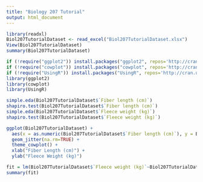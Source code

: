 ```yaml
---
title: "Biology 207 Tutorial"
output: html_document
---
```



```r
library(readxl)
Biol207TutorialDataset <- read_excel("Biol207TutorialDataset.xlsx")
View(Biol207TutorialDataset)
summary(Biol207TutorialDataset)
```

```r

if (!require("ggplot2")) install.packages("ggplot2", repos='http://cran.us.r-project.org')
if (!require("cowplot")) install.packages("cowplot", repos='http://cran.us.r-project.org')
if (!require("UsingR")) install.packages("UsingR", repos='http://cran.us.r-project.org')
library(ggplot2)
library(cowplot)
library(UsingR)
```


```r
simple.eda(Biol207TutorialDataset$`Fiber length (cm)`)
shapiro.test(Biol207TutorialDataset$`Fiber length (cm)`)
simple.eda(Biol207TutorialDataset$`Fleece weight (kg)`)
shapiro.test(Biol207TutorialDataset$`Fleece weight (kg)`)
```



```r
ggplot(Biol207TutorialDataset) +
  aes(x = as.numeric(Biol207TutorialDataset$`Fiber length (cm)`), y = Biol207TutorialDataset$`Fleece weight (kg)`) +
  geom_jitter(na.rm=TRUE) +
  theme_cowplot() +
  xlab("Fiber Length (cm)") + 
  ylab("Fleece Weight (kg)")
```

```r
fit = lm(Biol207TutorialDataset$`Fleece weight (kg)`~Biol207TutorialDataset$`Fiber length (cm)`, data=Biol207TutorialDataset)
summary(fit)
```
